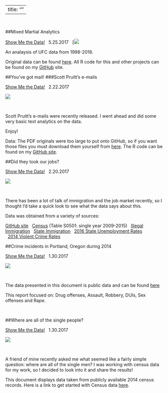 
---
title: ""
---
&nbsp;
&nbsp;

##Mixed Martial Analytics

[Show Me the Data!](https://reallifedata.github.io/MMA/)
&nbsp;
5.25.2017
&nbsp;
[![](C:\\Users\\owner\\Desktop\\MMA\\image.PNG)

An analaysis of UFC data from 1998-2016. 

Original data can be found [here](https://www.reddit.com/r/datasets/comments/47a7wh/ufc_fights_and_fighter_data/). All R code for this and other projects can be found on my [GitHub](https://github.com/RealLifeData) site. 


##You've got mail! 
###Scott Pruitt's e-mails
 

[Show Me the Data!](https://reallifedata.github.io/PruittEmails/index.html)
&nbsp;
2.22.2017
&nbsp;

[![](C:\\Users\\owner\\Desktop\\Website\\email2.PNG)](https://reallifedata.github.io/PruittEmails/) 

&nbsp;

Scott Pruitt's e-mails were recently released.  I went ahead and did some very basic text analytics on the data. 

Enjoy! 

Data:  The PDF originals were too large to put onto GitHub, so if you want those files you must download them yourself from [here](http://www.exposedbycmd.org/Scott-Pruitt-Missing-Emails).  The R code can be found on my [GitHub site](https://github.com/RealLifeData).  

##Did they took our jobs?

[Show Me the Data!](https://reallifedata.github.io/PopulationData/index.html)
&nbsp;
2.20.2017
&nbsp;

[![](C:\\Users\\owner\\Desktop\\Website\\Population.PNG)](https://reallifedata.github.io/PopulationData/) 

&nbsp;

There has been a lot of talk of immigration and the job market recently, so I thought I'd take a quick look to see what the data says about this. 

Data was obtained from a variety of sources:

[GitHub site](https://github.com/RealLifeData)
&nbsp;
[Census](https://factfinder.census.gov/faces/nav/jsf/pages/index.xhtml) (Table S0501: single year 2009-2015)
&nbsp;
[Illegal Immigration](http://immigration.procon.org/view.resource.php?resourceID=000844)
&nbsp;
[State Immigration](http://www.census.gov/data/datasets/2016/demo/popest/nation-total.html)
&nbsp;
[2016 State Unemployment Rates](https://www.bls.gov/web/laus/laumstrk.htm)  
&nbsp;
[2014 Violent Crime Rates](http://www.worldatlas.com/articles/the-most-dangerous-states-in-the-u-s.html)

##Crime incidents in Portland, Oregon during 2014

[Show Me the Data!](https://reallifedata.github.io/Portland_Crime_2014/)
&nbsp;
1.30.2017
&nbsp;

[![](C:\\Users\\owner\\Desktop\\Website\\Crime.png)](https://reallifedata.github.io/Portland_Crime_2014/) 

&nbsp;

The data presented in this document is public data and can be found [here](http://www.civicapps.org/datasets/crime-incidents-2014)

This report focused on: Drug offenses, Assault, Robbery, DUIs, Sex offenses and Rape.

&nbsp;

##Where are all of the single people?

[Show Me the Data!](https://reallifedata.github.io/Single_People/)
&nbsp;
1.30.2017
&nbsp;


[![](C:\\Users\\owner\\Desktop\\Website\\Single.png)](https://reallifedata.github.io/Single_People/) 


&nbsp;

A friend of mine recently asked me what seemed like a fairly simple question: where are all of the single men?  I was working with census data for my work, so I decided to look into it and share the results! 

This document displays data taken from publicly available 2014 census records. Here is a link to get started with Census data [here](https://www.factfinder.census.gov/faces/nav/jsf/pages/download_center.xhtml).




